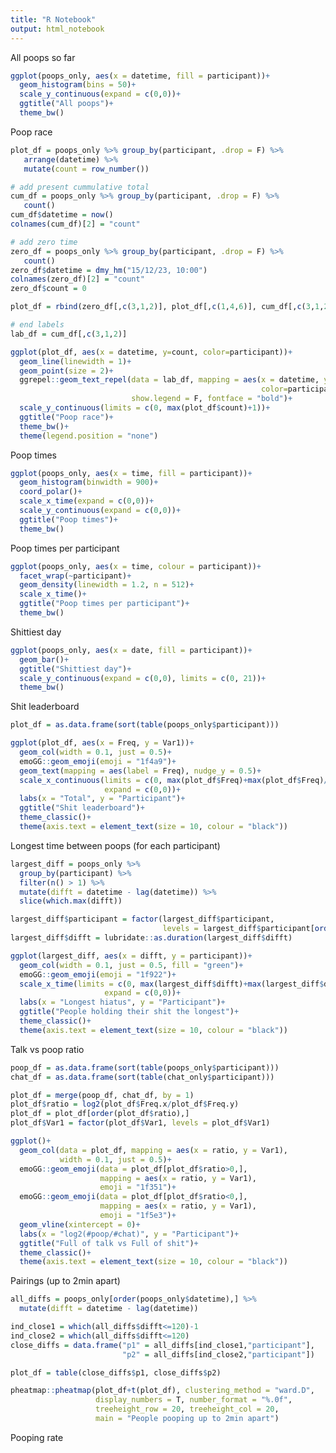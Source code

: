 ---
title: "R Notebook"
output: html_notebook
---


All poops so far

```{r}
ggplot(poops_only, aes(x = datetime, fill = participant))+
  geom_histogram(bins = 50)+
  scale_y_continuous(expand = c(0,0))+
  ggtitle("All poops")+
  theme_bw()
```

Poop race

```{r}
plot_df = poops_only %>% group_by(participant, .drop = F) %>% 
   arrange(datetime) %>% 
   mutate(count = row_number())

# add present cummulative total
cum_df = poops_only %>% group_by(participant, .drop = F) %>% 
   count()
cum_df$datetime = now()
colnames(cum_df)[2] = "count"

# add zero time
zero_df = poops_only %>% group_by(participant, .drop = F) %>% 
   count()
zero_df$datetime = dmy_hm("15/12/23, 10:00")
colnames(zero_df)[2] = "count"
zero_df$count = 0

plot_df = rbind(zero_df[,c(3,1,2)], plot_df[,c(1,4,6)], cum_df[,c(3,1,2)])

# end labels
lab_df = cum_df[,c(3,1,2)]

ggplot(plot_df, aes(x = datetime, y=count, color=participant))+
  geom_line(linewidth = 1)+
  geom_point(size = 2)+
  ggrepel::geom_text_repel(data = lab_df, mapping = aes(x = datetime, y=count, 
                                                        color=participant, label = participant), 
                           show.legend = F, fontface = "bold")+
  scale_y_continuous(limits = c(0, max(plot_df$count)+1))+
  ggtitle("Poop race")+
  theme_bw()+
  theme(legend.position = "none")

```

Poop times

```{r}
ggplot(poops_only, aes(x = time, fill = participant))+
  geom_histogram(binwidth = 900)+
  coord_polar()+
  scale_x_time(expand = c(0,0))+
  scale_y_continuous(expand = c(0,0))+
  ggtitle("Poop times")+
  theme_bw()
```

Poop times per participant

```{r}
ggplot(poops_only, aes(x = time, colour = participant))+
  facet_wrap(~participant)+
  geom_density(linewidth = 1.2, n = 512)+
  scale_x_time()+
  ggtitle("Poop times per participant")+
  theme_bw()
```

Shittiest day

```{r}
ggplot(poops_only, aes(x = date, fill = participant))+
  geom_bar()+
  ggtitle("Shittiest day")+
  scale_y_continuous(expand = c(0,0), limits = c(0, 21))+
  theme_bw()
```

Shit leaderboard

```{r}
plot_df = as.data.frame(sort(table(poops_only$participant)))

ggplot(plot_df, aes(x = Freq, y = Var1))+
  geom_col(width = 0.1, just = 0.5)+
  emoGG::geom_emoji(emoji = "1f4a9")+
  geom_text(mapping = aes(label = Freq), nudge_y = 0.5)+
  scale_x_continuous(limits = c(0, max(plot_df$Freq)+max(plot_df$Freq)/10), 
                     expand = c(0,0))+
  labs(x = "Total", y = "Participant")+
  ggtitle("Shit leaderboard")+
  theme_classic()+
  theme(axis.text = element_text(size = 10, colour = "black"))
```

Longest time between poops (for each participant)

```{r}
largest_diff = poops_only %>% 
  group_by(participant) %>%
  filter(n() > 1) %>%
  mutate(difft = datetime - lag(datetime)) %>%
  slice(which.max(difft))

largest_diff$participant = factor(largest_diff$participant,
                                  levels = largest_diff$participant[order(largest_diff$difft)])
largest_diff$difft = lubridate::as.duration(largest_diff$difft)

ggplot(largest_diff, aes(x = difft, y = participant))+
  geom_col(width = 0.1, just = 0.5, fill = "green")+
  emoGG::geom_emoji(emoji = "1f922")+
  scale_x_time(limits = c(0, max(largest_diff$difft)+max(largest_diff$difft)/10), 
                     expand = c(0,0))+
  labs(x = "Longest hiatus", y = "Participant")+
  ggtitle("People holding their shit the longest")+
  theme_classic()+
  theme(axis.text = element_text(size = 10, colour = "black"))
```

Talk vs poop ratio

```{r}
poop_df = as.data.frame(sort(table(poops_only$participant)))
chat_df = as.data.frame(sort(table(chat_only$participant)))

plot_df = merge(poop_df, chat_df, by = 1)
plot_df$ratio = log2(plot_df$Freq.x/plot_df$Freq.y)
plot_df = plot_df[order(plot_df$ratio),]
plot_df$Var1 = factor(plot_df$Var1, levels = plot_df$Var1)

ggplot()+
  geom_col(data = plot_df, mapping = aes(x = ratio, y = Var1), 
           width = 0.1, just = 0.5)+
  emoGG::geom_emoji(data = plot_df[plot_df$ratio>0,], 
                    mapping = aes(x = ratio, y = Var1),
                    emoji = "1f351")+
  emoGG::geom_emoji(data = plot_df[plot_df$ratio<0,], 
                    mapping = aes(x = ratio, y = Var1),
                    emoji = "1f5e3")+
  geom_vline(xintercept = 0)+
  labs(x = "log2(#poop/#chat)", y = "Participant")+
  ggtitle("Full of talk vs Full of shit")+
  theme_classic()+
  theme(axis.text = element_text(size = 10, colour = "black"))
```

Pairings (up to 2min apart)

```{r, fig.height=3.3, fig.width=4}
all_diffs = poops_only[order(poops_only$datetime),] %>% 
  mutate(difft = datetime - lag(datetime))

ind_close1 = which(all_diffs$difft<=120)-1
ind_close2 = which(all_diffs$difft<=120)
close_diffs = data.frame("p1" = all_diffs[ind_close1,"participant"],
                         "p2" = all_diffs[ind_close2,"participant"])

plot_df = table(close_diffs$p1, close_diffs$p2)

pheatmap::pheatmap(plot_df+t(plot_df), clustering_method = "ward.D", 
                   display_numbers = T, number_format = "%.0f",
                   treeheight_row = 20, treeheight_col = 20, 
                   main = "People pooping up to 2min apart")
```



Pooping rate

```{r}

```



